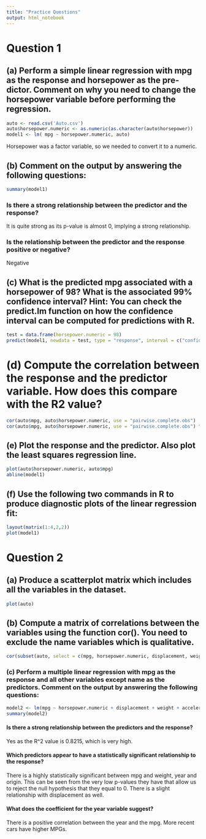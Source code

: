 ```yaml
---
title: "Practice Questions"
output: html_notebook
---
```


# Question 1
## (a) Perform a simple linear regression with mpg as the response and horsepower as the pre- dictor. Comment on why you need to change the horsepower variable before performing the regression.
```r
auto <- read.csv('Auto.csv')
auto$horsepower.numeric <- as.numeric(as.character(auto$horsepower))
model1 <- lm( mpg ~ horsepower.numeric, auto)
```

Horsepower was a factor variable, so we needed to convert it to a numeric.

## (b) Comment on the output by answering the following questions:
```r
summary(model1)
```

### Is there a strong relationship between the predictor and the response?
It is quite strong as its p-value is almost 0, implying a strong relationship.

### Is the relationship between the predictor and the response positive or negative?
Negative

## (c) What is the predicted mpg associated with a horsepower of 98? What is the associated 99% confidence interval? Hint: You can check the predict.lm function on how the confidence interval can be computed for predictions with R.
```r
test = data.frame(horsepower.numeric = 98)
predict(model1, newdata = test, type = "response", interval = c("confidence"), level = .99)
```

# (d) Compute the correlation between the response and the predictor variable. How does this compare with the R2 value?
```r
cor(auto$mpg, auto$horsepower.numeric, use = "pairwise.complete.obs")
cor(auto$mpg, auto$horsepower.numeric, use = "pairwise.complete.obs") ^ 2
```

## (e) Plot the response and the predictor. Also plot the least squares regression line.
```r
plot(auto$horsepower.numeric, auto$mpg)
abline(model1)
```

## (f) Use the following two commands in R to produce diagnostic plots of the linear regression fit:
```r
layout(matrix(1:4,2,2))
plot(model1)
```

# Question 2
## (a) Produce a scatterplot matrix which includes all the variables in the dataset.
```r
plot(auto)
```

## (b)  Compute a matrix of correlations between the variables using the function cor(). You need to exclude the name variables which is qualitative.
```r
cor(subset(auto, select = c(mpg, horsepower.numeric, displacement, weight, acceleration, year, origin)), use = "pairwise.complete.obs")
```

### (c) Perform a multiple linear regression with mpg as the response and all other variables except name as the predictors. Comment on the output by answering the following questions:
```r
model2 <- lm(mpg ~ horsepower.numeric + displacement + weight + acceleration + year + origin + cylinders, auto)
summary(model2)
```

#### Is there a strong relationship between the predictors and the response?
Yes as the R^2 value is 0.8215, which is very high.

#### Which predictors appear to have a statistically significant relationship to the response?
There is a highly statistically significant between mpg and weight, year and origin. This can be seen from the very low p-values they have that allow us to reject the null hypothesis that they equal to 0. There is a slight relationship with displacement as well.

#### What does the coefficient for the year variable suggest?
There is a positive correlation between the year and the mpg. More recent cars have higher MPGs.